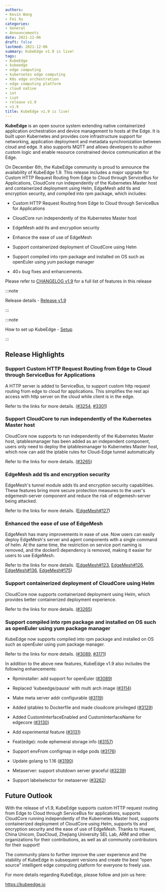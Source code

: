```yaml
---
authors:
- Kevin Wang
- Fei Xu
categories:
- General
- Announcements
date: 2021-12-06
draft: false
lastmod: 2021-12-06
summary: KubeEdge v1.9 is live!
tags:
- KubeEdge
- kubeedge
- edge computing
- kubernetes edge computing
- K8s edge orchestration
- edge computing platform
- cloud native
- iot
- iiot
- release v1.9
- v1.9
title: KubeEdge v1.9 is live!
---
```

**KubeEdge** is an open source system extending native containerized application orchestration and device management to 
hosts at the Edge. It is built upon Kubernetes and provides core infrastructure support for networking, application 
deployment and metadata synchronization between cloud and edge. It also supports MQTT and allows developers to author 
custom logic and enable resource constrained device communication at the Edge.

<!--truncate-->

On December 6th, the KubeEdge community is proud to announce the availability of KubeEdge 1.9. This release includes a
major upgrade for Custom HTTP Request Routing from Edge to Cloud through ServiceBus for Applications, 
CloudCore run independently of the Kubernetes Master host and containerized deployment using Helm,
EdgeMesh add tls and encryption security, and compiled into rpm package, which includes:

- Custom HTTP Request Routing from Edge to Cloud through ServiceBus for Applications

- CloudCore run independently of the Kubernetes Master host

- EdgeMesh add tls and encryption security

- Enhance the ease of use of EdgeMesh

- Support containerized deployment of CloudCore using Helm

- Support compiled into rpm package and installed on OS such as openEuler using yum package manager

- 40+ bug fixes and enhancements.

Please refer to [CHANGELOG v1.9](https://github.com/kubeedge/kubeedge/blob/master/CHANGELOG/CHANGELOG-1.9.md) for a 
full list of features in this release

:::note

Release details - [Release v1.9](https://github.com/kubeedge/kubeedge/releases/tag/v1.9.0)

:::

:::note

How to set up KubeEdge - [Setup](https://kubeedge.io/en/docs/setup/keadm/)

:::

## **Release Highlights**
### Support Custom HTTP Request Routing from Edge to Cloud through ServiceBus for Applications

A HTTP server is added to ServiceBus, to support custom http request routing from edge to cloud
for applications. This simplifies the rest api access with http server on the cloud while client is in the edge.

Refer to the links for more details.
([#3254](https://github.com/kubeedge/kubeedge/issues/3254), [#3301](https://github.com/kubeedge/kubeedge/pull/3301))


### Support CloudCore to run independently of the Kubernetes Master host

CloudCore now supports to run independently of the Kubernetes Master host, iptablesmanager has been added as an independent
component, users only need to deploy the iptablesmanager to Kubernetes Master host, which now can
add the iptable rules for Cloud-Edge tunnel automatically

Refer to the links for more details.
([#3265](https://github.com/kubeedge/kubeedge/pull/3265))


### EdgeMesh add tls and encryption security

EdgeMesh's tunnel module adds tls and encryption security capabilities.
These features bring more secure protection measures to the user's edgemesh-server component and
reduce the risk of edgemesh-server being attacked.

Refer to the links for more details.
([EdgeMesh#127](https://github.com/kubeedge/edgemesh/pull/127))


### Enhanced the ease of use of EdgeMesh

EdgeMesh has many improvements in ease of use. Now users can easily deploy EdgeMesh's server and
agent components with a single command of helm. At the same time, the restriction on service port
naming is removed, and the docker0 dependency is removed, making it easier for users to use EdgeMesh.

Refer to the links for more details.
([EdgeMesh#123](https://github.com/kubeedge/edgemesh/pull/123), [EdgeMesh#126](https://github.com/kubeedge/edgemesh/pull/126), [EdgeMesh#136](https://github.com/kubeedge/edgemesh/pull/136), [EdgeMesh#175](https://github.com/kubeedge/edgemesh/pull/175         ))


### Support containerized deployment of CloudCore using Helm

CloudCore now supports containerized deployment using Helm, which provides better containerized deployment experience.

Refer to the links for more details.
([#3265](https://github.com/kubeedge/kubeedge/pull/3265))


### Support compiled into rpm package and installed on OS such as openEuler using yum package manager

KubeEdge now supports compiled into rpm package and installed on OS such as openEuler using yum package manager.

Refer to the links for more details.
([#3089](https://github.com/kubeedge/kubeedge/pull/3089), [#3171](https://github.com/kubeedge/kubeedge/pull/3171))



In addition to the above new features, KubeEdge v1.9 also includes the following enhancements:

- Rpminstaller: add support for openEuler ([#3089](https://github.com/kubeedge/kubeedge/pull/3089))

- Replaced 'kubeedge/pause' with multi arch image ([#3114](https://github.com/kubeedge/kubeedge/pull/3114))

- Make meta server addr configurable ([#3119](https://github.com/kubeedge/kubeedge/pull/3119))

- Added iptables to Dockerfile and made cloudcore privileged ([#3129](https://github.com/kubeedge/kubeedge/pull/3129))

- Added CustomInterfaceEnabled and CustomInterfaceName for edgecore ([#3130](https://github.com/kubeedge/kubeedge/pull/3130))

- Add experimental feature ([#3131](https://github.com/kubeedge/kubeedge/pull/3131))

- Feat(edge): node ephemeral storage info ([#3157](https://github.com/kubeedge/kubeedge/pull/3157))

- Support envFrom configmap in edge pods ([#3176](https://github.com/kubeedge/kubeedge/pull/3176))

- Update golang to 1.16 ([#3190](https://github.com/kubeedge/kubeedge/pull/3190))

- Metaserver: support shutdown server graceful  ([#3239](https://github.com/kubeedge/kubeedge/pull/3239))

- Support labelselector for metaserver ([#3262](https://github.com/kubeedge/kubeedge/pull/3262))


## **Future Outlook**

With the release of v1.9, KubeEdge supports custom HTTP request routing from Edge to Cloud through ServiceBus for applications,
supports CloudCore running independently of the Kubernetes Master host, supports containerized deployment of CloudCore using Helm,
supports tls and encryption security and the ease of use of EdgeMesh. 
Thanks to Huawei, China Unicom, DaoCloud, Zhejiang University SEL Lab, ARM and other organizations for their contributions,
as well as all community contributors for their support!

The community plans to further improve the user experience and the stability of KubeEdge in subsequent versions and 
create the best “open source” intelligent edge computing platform for everyone to freely use.

For more details regarding KubeEdge, please follow and join us here:

https://kubeedge.io
